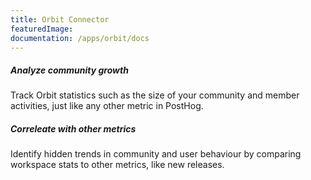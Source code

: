 ```yaml
---
title: Orbit Connector
featuredImage: 
documentation: /apps/orbit/docs
---
```


<Section
    divider={false}
    title="Send workspace data from Orbit to PostHog, every hour. Analyze your community performance in detail."
    size="full"
    cols={2}
>
    <div>
        <h5>Analyze community growth</h5>
        <p>Track Orbit statistics such as the size of your community and member activities, just like any other metric in PostHog.</p>
    </div>
    <div>
        <h5>Correleate with other metrics</h5>
        <p>Identify hidden trends in community and user behaviour by comparing workspace stats to other metrics, like new releases.</p>
    </div>
</Section>

<TutorialsSlider topic="orbit" />

<Documentation />
